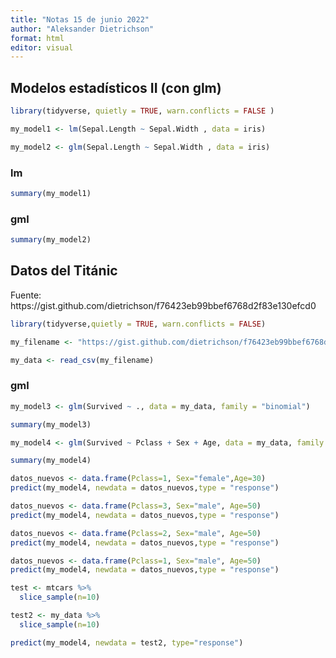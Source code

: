 ```yaml
---
title: "Notas 15 de junio 2022"
author: "Aleksander Dietrichson"
format: html
editor: visual
---
```


## Modelos estadísticos II (con glm)

```r
library(tidyverse, quietly = TRUE, warn.conflicts = FALSE )

my_model1 <- lm(Sepal.Length ~ Sepal.Width , data = iris)

my_model2 <- glm(Sepal.Length ~ Sepal.Width , data = iris)

```

### lm
```r
summary(my_model1)
```


### gml

```r
summary(my_model2)
```


## Datos del Titánic

Fuente: https://gist.github.com/dietrichson/f76423eb99bbef6768d2f83e130efcd0

```r
library(tidyverse,quietly = TRUE, warn.conflicts = FALSE)

my_filename <- "https://gist.github.com/dietrichson/f76423eb99bbef6768d2f83e130efcd0/raw/6907bb3a38bfbb6fccf3a8b1edfb90e39714d14f/titanic_dataset.csv"

my_data <- read_csv(my_filename)

```


### gml
```r
my_model3 <- glm(Survived ~ ., data = my_data, family = "binomial")
```
```r
summary(my_model3)
```

```r
my_model4 <- glm(Survived ~ Pclass + Sex + Age, data = my_data, family = "binomial")
```

```r
summary(my_model4)
```
```r
datos_nuevos <- data.frame(Pclass=1, Sex="female",Age=30)
predict(my_model4, newdata = datos_nuevos,type = "response")
```

```r
datos_nuevos <- data.frame(Pclass=3, Sex="male", Age=50)
predict(my_model4, newdata = datos_nuevos,type = "response")
```
```r
datos_nuevos <- data.frame(Pclass=2, Sex="male", Age=50)
predict(my_model4, newdata = datos_nuevos,type = "response")
```
```r
datos_nuevos <- data.frame(Pclass=1, Sex="male", Age=50)
predict(my_model4, newdata = datos_nuevos,type = "response")
```

```r
test <- mtcars %>% 
  slice_sample(n=10)

test2 <- my_data %>% 
  slice_sample(n=10)
```

```r
predict(my_model4, newdata = test2, type="response")
```

